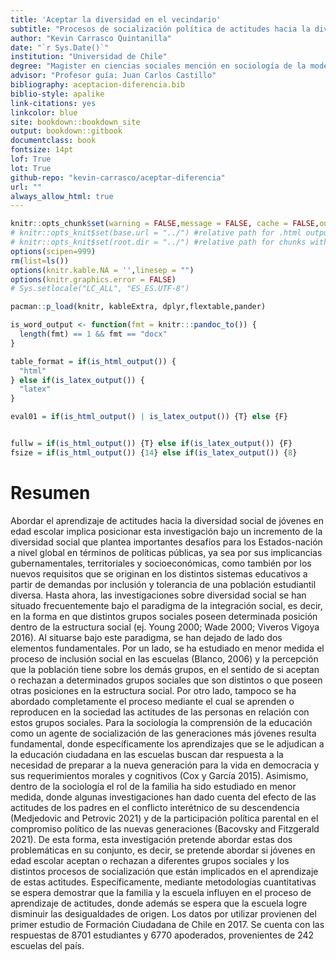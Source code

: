 ```yaml
---
title: 'Aceptar la diversidad en el vecindario'
subtitle: "Procesos de socialización política de actitudes hacia la diversidad social en jóvenes estudiantes chilenos"
author: "Kevin Carrasco Quintanilla"
date: "`r Sys.Date()`"
institution: "Universidad de Chile"
degree: "Magister en ciencias sociales mención en sociología de la modernización"
advisor: "Profesor guía: Juan Carlos Castillo"
bibliography: aceptacion-diferencia.bib
biblio-style: apalike
link-citations: yes
linkcolor: blue
site: bookdown::bookdown_site
output: bookdown::gitbook
documentclass: book
fontsize: 14pt
lof: True
lot: True
github-repo: "kevin-carrasco/aceptar-diferencia"
url: ""
always_allow_html: true
---
```


```r
knitr::opts_chunk$set(warning = FALSE,message = FALSE, cache = FALSE,out.width = '75%',fig.pos= "H",fig.align = 'center')
# knitr::opts_knit$set(base.url = "../") #relative path for .html output file
# knitr::opts_knit$set(root.dir = "../") #relative path for chunks within .rmd files
options(scipen=999)
rm(list=ls())
options(knitr.kable.NA = '',linesep = "")
options(knitr.graphics.error = FALSE)
# Sys.setlocale("LC_ALL", "ES_ES.UTF-8")
```

```r
pacman::p_load(knitr, kableExtra, dplyr,flextable,pander)
```

```r
is_word_output <- function(fmt = knitr:::pandoc_to()) {
  length(fmt) == 1 && fmt == "docx"
}

table_format = if(is_html_output()) {
  "html"
} else if(is_latex_output()) {
  "latex"
}

eval01 = if(is_html_output() | is_latex_output()) {T} else {F}


fullw = if(is_html_output()) {T} else if(is_latex_output()) {F}
fsize = if(is_html_output()) {14} else if(is_latex_output()) {8}
```

# Resumen

Abordar el aprendizaje de actitudes hacia la diversidad social de jóvenes en edad escolar implica posicionar esta investigación bajo un incremento de la diversidad social que plantea importantes desafíos para los Estados-nación a nivel global en términos de políticas públicas, ya sea por sus implicancias gubernamentales, territoriales y socioeconómicas, como también por los nuevos requisitos que se originan en los distintos sistemas educativos a partir de demandas por inclusión y tolerancia de una población estudiantil diversa. Hasta ahora, las investigaciones sobre diversidad social se han situado frecuentemente bajo el paradigma de la integración social, es decir, en la forma en que distintos grupos sociales poseen determinada posición dentro de la estructura social (ej. Young 2000; Wade 2000; Viveros Vigoya 2016). Al situarse bajo este paradigma, se han dejado de lado dos elementos fundamentales. Por un lado, se ha estudiado en menor medida el proceso de inclusión social en las escuelas (Blanco, 2006) y la percepción que la población tiene sobre los demás grupos, en el sentido de si aceptan o rechazan a determinados grupos sociales que son distintos o que poseen otras posiciones en la estructura social. Por otro lado, tampoco se ha abordado completamente el proceso mediante el cual se aprenden o reproducen en la sociedad las actitudes de las personas en relación con estos grupos sociales. Para la sociología la comprensión de la educación como un agente de socialización de las generaciones más jóvenes resulta fundamental, donde específicamente los aprendizajes que se le adjudican a la educación ciudadana en las escuelas buscan dar respuesta a la necesidad de preparar a la nueva generación para la vida en democracia y sus requerimientos morales y cognitivos (Cox y García 2015). Asimismo, dentro de la sociología el rol de la familia ha sido estudiado en menor medida, donde algunas investigaciones han dado cuenta del efecto de las actitudes de los padres en el conflicto interétnico de su descendencia (Medjedovic and Petrovic 2021) y de la participación política parental en el compromiso político de las nuevas generaciones (Bacovsky and Fitzgerald 2021). De esta forma, esta investigación pretende abordar estas dos problemáticas en su conjunto, es decir, se pretende abordar si jóvenes en edad escolar aceptan o rechazan a diferentes grupos sociales y los distintos procesos de socialización que están implicados en el aprendizaje de estas actitudes. Específicamente, mediante metodologías cuantitativas se espera demostrar que la familia y la escuela influyen en el proceso de aprendizaje de actitudes, donde además se espera que la escuela logre disminuir las desigualdades de origen. Los datos por utilizar provienen del primer estudio de Formación Ciudadana de Chile en 2017. Se cuenta con las respuestas de 8701 estudiantes y 6770 apoderados, provenientes de 242 escuelas del país.